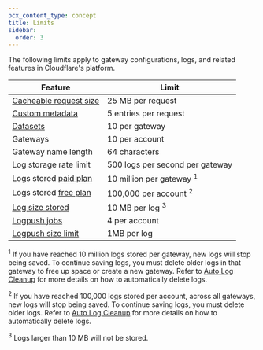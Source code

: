```yaml
---
pcx_content_type: concept
title: Limits
sidebar:
  order: 3
---
```



The following limits apply to gateway configurations, logs, and related features in Cloudflare's platform.

| Feature                                                          | Limit                               |
| ---------------------------------------------------------------- | ----------------------------------- |
| [Cacheable request size](/ai-gateway/configuration/caching/)     | 25 MB per request                   |
| [Custom metadata](/ai-gateway/configuration/custom-metadata/)    | 5 entries per request               |
| [Datasets](/ai-gateway/evaluations/set-up-evaluations/)          | 10 per gateway                      |
| Gateways                                                         | 10 per account                      |
| Gateway name length                                              | 64 characters                       |
| Log storage rate limit                                           | 500 logs per second per gateway     |
| Logs stored [paid plan](/ai-gateway/reference/pricing/)          | 10 million per gateway <sup>1</sup> |
| Logs stored [free plan](/ai-gateway/reference/pricing/)          | 100,000 per account <sup>2</sup>    |
| [Log size stored](/ai-gateway/observability/logging/)            | 10 MB per log <sup>3</sup>          |
| [Logpush jobs](/ai-gateway/observability/logging/logpush/)       | 4 per account                       |
| [Logpush size limit](/ai-gateway/observability/logging/logpush/) | 1MB per log                         |

<sup>1</sup> If you have reached 10 million logs stored per gateway, new logs
will stop being saved. To continue saving logs, you must delete older logs in
that gateway to free up space or create a new gateway. Refer to [Auto Log
Cleanup](/ai-gateway/observability/logging/#auto-log-cleanup) for more details
on how to automatically delete logs.

<sup>2</sup> If you have reached 100,000 logs stored per account, across all
gateways, new logs will stop being saved. To continue saving logs, you must
delete older logs. Refer to [Auto Log
Cleanup](/ai-gateway/observability/logging/#auto-log-cleanup) for more details
on how to automatically delete logs.

<sup>3</sup> Logs larger than 10 MB will not be stored.

<Render file="limits-increase" product="ai-gateway" />
